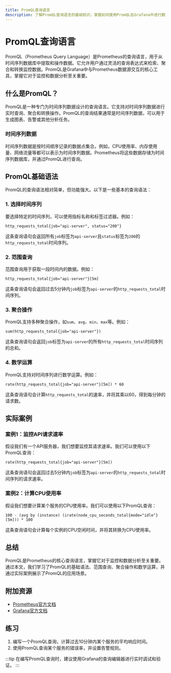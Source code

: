 ```yaml
---
title: PromQL查询语言
description: 了解PromQL查询语言的基础知识，掌握如何使用PromQL在Grafana中进行数据查询与转换。
---
```


# PromQL查询语言

PromQL（Prometheus Query Language）是Prometheus的查询语言，用于从时间序列数据库中提取和操作数据。它允许用户通过灵活的查询表达式来检索、聚合和转换监控数据。PromQL是Grafana中与Prometheus数据源交互的核心工具，掌握它对于监控和数据分析至关重要。

## 什么是PromQL？

PromQL是一种专门为时间序列数据设计的查询语言。它支持对时间序列数据进行实时查询、聚合和转换操作。PromQL的查询结果通常是时间序列数据，可以用于生成图表、告警或其他分析任务。

### 时间序列数据

时间序列数据是按时间顺序记录的数据点集合。例如，CPU使用率、内存使用量、网络流量等都可以表示为时间序列数据。Prometheus将这些数据存储为时间序列数据库，并通过PromQL进行查询。

## PromQL基础语法

PromQL的查询语法相对简单，但功能强大。以下是一些基本的查询语法：

### 1. 选择时间序列

要选择特定的时间序列，可以使用指标名称和标签过滤器。例如：

```promql
http_requests_total{job="api-server", status="200"}
```

这条查询语句会返回所有`job`标签为`api-server`且`status`标签为`200`的`http_requests_total`时间序列。

### 2. 范围查询

范围查询用于获取一段时间内的数据。例如：

```promql
http_requests_total{job="api-server"}[5m]
```

这条查询语句会返回过去5分钟内`job`标签为`api-server`的`http_requests_total`时间序列。

### 3. 聚合操作

PromQL支持多种聚合操作，如`sum`、`avg`、`min`、`max`等。例如：

```promql
sum(http_requests_total{job="api-server"})
```

这条查询语句会返回`job`标签为`api-server`的所有`http_requests_total`时间序列的总和。

### 4. 数学运算

PromQL支持对时间序列进行数学运算。例如：

```promql
rate(http_requests_total{job="api-server"}[5m]) * 60
```

这条查询语句会计算`http_requests_total`的速率，并将其乘以60，得到每分钟的请求数。

## 实际案例

### 案例1：监控API请求速率

假设我们有一个API服务器，我们想要监控其请求速率。我们可以使用以下PromQL查询：

```promql
rate(http_requests_total{job="api-server"}[5m])
```

这条查询语句会返回过去5分钟内`job`标签为`api-server`的`http_requests_total`时间序列的请求速率。

### 案例2：计算CPU使用率

假设我们想要计算某个服务的CPU使用率。我们可以使用以下PromQL查询：

```promql
100 - (avg by (instance) (irate(node_cpu_seconds_total{mode="idle"}[5m])) * 100
```

这条查询语句会计算每个实例的CPU空闲时间，并将其转换为CPU使用率。

## 总结

PromQL是Prometheus的核心查询语言，掌握它对于监控和数据分析至关重要。通过本文，我们学习了PromQL的基础语法、范围查询、聚合操作和数学运算，并通过实际案例展示了PromQL的应用场景。

## 附加资源

- [Prometheus官方文档](https://prometheus.io/docs/prometheus/latest/querying/basics/)
- [Grafana官方文档](https://grafana.com/docs/grafana/latest/datasources/prometheus/)

## 练习

1. 编写一个PromQL查询，计算过去10分钟内某个服务的平均响应时间。
2. 使用PromQL查询某个服务的错误率，并设置告警规则。

:::tip
在编写PromQL查询时，建议使用Grafana的查询编辑器进行实时调试和验证。
:::